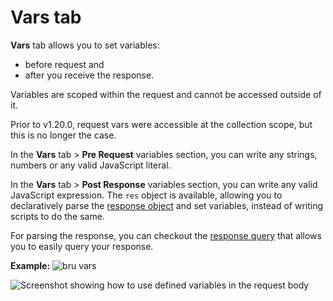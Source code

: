 
# Vars tab

**Vars** tab allows you to set variables:
 - before request and
 - after you receive the response.

Variables are scoped within the request and cannot be accessed outside of it.

<Callout type="info">
Prior to v1.20.0, request vars were accessible at the collection scope, but this is no longer the case.
</Callout>

In the **Vars** tab > **Pre Request** variables section, you can write any strings, numbers or any valid JavaScript literal.

In the **Vars** tab > **Post Response** variables section, you can write any valid JavaScript expression. The `res` object is available, allowing you to declaratively parse the [response object](/testing/script/response/response-object) and set variables, instead of writing scripts to do the same.

For parsing the response, you can checkout the [response query](/testing/script/response/response-query) that allows you to easily query your response.

**Example:**
![bru vars](/screenshots/set-vars.webp)

![Screenshot showing how to use defined variables in the request body](/screenshots/vars.webp)

